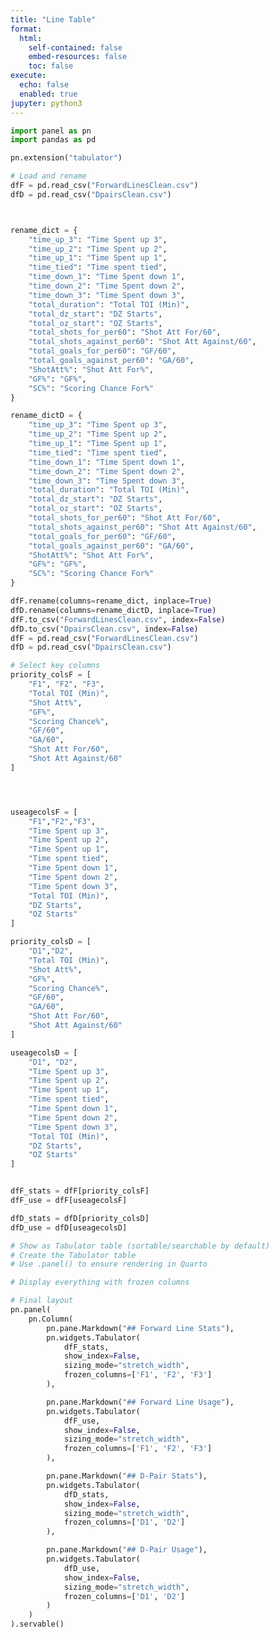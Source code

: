 ```yaml
---
title: "Line Table"
format:
  html:
    self-contained: false
    embed-resources: false
    toc: false
execute:
  echo: false
  enabled: true
jupyter: python3
---
```



```python
import panel as pn
import pandas as pd

pn.extension("tabulator")

# Load and rename
dfF = pd.read_csv("ForwardLinesClean.csv")
dfD = pd.read_csv("DpairsClean.csv")



rename_dict = {
    "time_up_3": "Time Spent up 3",
    "time_up_2": "Time Spent up 2",
    "time_up_1": "Time Spent up 1",
    "time_tied": "Time spent tied",
    "time_down_1": "Time Spent down 1",
    "time_down_2": "Time Spent down 2",
    "time_down_3": "Time Spent down 3",
    "total_duration": "Total TOI (Min)",
    "total_dz_start": "DZ Starts",
    "total_oz_start": "OZ Starts",
    "total_shots_for_per60": "Shot Att For/60",
    "total_shots_against_per60": "Shot Att Against/60",
    "total_goals_for_per60": "GF/60",
    "total_goals_against_per60": "GA/60",
    "ShotAtt%": "Shot Att For%",
    "GF%": "GF%",
    "SC%": "Scoring Chance For%"
}

rename_dictD = {
    "time_up_3": "Time Spent up 3",
    "time_up_2": "Time Spent up 2",
    "time_up_1": "Time Spent up 1",
    "time_tied": "Time spent tied",
    "time_down_1": "Time Spent down 1",
    "time_down_2": "Time Spent down 2",
    "time_down_3": "Time Spent down 3",
    "total_duration": "Total TOI (Min)",
    "total_dz_start": "DZ Starts",
    "total_oz_start": "OZ Starts",
    "total_shots_for_per60": "Shot Att For/60",
    "total_shots_against_per60": "Shot Att Against/60",
    "total_goals_for_per60": "GF/60",
    "total_goals_against_per60": "GA/60",
    "ShotAtt%": "Shot Att For%",
    "GF%": "GF%",
    "SC%": "Scoring Chance For%"
}

dfF.rename(columns=rename_dict, inplace=True)
dfD.rename(columns=rename_dictD, inplace=True)
dfF.to_csv("ForwardLinesClean.csv", index=False)
dfD.to_csv("DpairsClean.csv", index=False)
dfF = pd.read_csv("ForwardLinesClean.csv")
dfD = pd.read_csv("DpairsClean.csv")

# Select key columns
priority_colsF = [
    "F1", "F2", "F3",
    "Total TOI (Min)",
    "Shot Att%",
    "GF%",
    "Scoring Chance%",
    "GF/60",
    "GA/60",
    "Shot Att For/60",
    "Shot Att Against/60"
]




useagecolsF = [
    "F1","F2","F3",
    "Time Spent up 3",
    "Time Spent up 2",
    "Time Spent up 1",
    "Time spent tied",
    "Time Spent down 1",
    "Time Spent down 2",
    "Time Spent down 3",
    "Total TOI (Min)",
    "DZ Starts",
    "OZ Starts"
]

priority_colsD = [
    "D1","D2",
    "Total TOI (Min)",
    "Shot Att%",
    "GF%",
    "Scoring Chance%",
    "GF/60",
    "GA/60",
    "Shot Att For/60",
    "Shot Att Against/60"
]

useagecolsD = [
    "D1", "D2",
    "Time Spent up 3",
    "Time Spent up 2",
    "Time Spent up 1",
    "Time spent tied",
    "Time Spent down 1",
    "Time Spent down 2",
    "Time Spent down 3",
    "Total TOI (Min)",
    "DZ Starts",
    "OZ Starts"
]


dfF_stats = dfF[priority_colsF]
dfF_use = dfF[useagecolsF]

dfD_stats = dfD[priority_colsD]
dfD_use = dfD[useagecolsD]

# Show as Tabulator table (sortable/searchable by default)
# Create the Tabulator table
# Use .panel() to ensure rendering in Quarto

# Display everything with frozen columns

# Final layout
pn.panel(
    pn.Column(
        pn.pane.Markdown("## Forward Line Stats"),
        pn.widgets.Tabulator(
            dfF_stats,
            show_index=False,
            sizing_mode="stretch_width",
            frozen_columns=['F1', 'F2', 'F3']
        ),

        pn.pane.Markdown("## Forward Line Usage"),
        pn.widgets.Tabulator(
            dfF_use,
            show_index=False,
            sizing_mode="stretch_width",
            frozen_columns=['F1', 'F2', 'F3']
        ),

        pn.pane.Markdown("## D-Pair Stats"),
        pn.widgets.Tabulator(
            dfD_stats,
            show_index=False,
            sizing_mode="stretch_width",
            frozen_columns=['D1', 'D2']
        ),

        pn.pane.Markdown("## D-Pair Usage"),
        pn.widgets.Tabulator(
            dfD_use,
            show_index=False,
            sizing_mode="stretch_width",
            frozen_columns=['D1', 'D2']
        )
    )
).servable()






```









